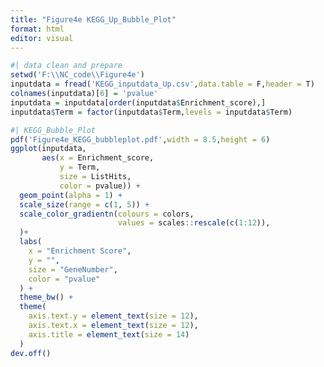 ```yaml
---
title: "Figure4e KEGG_Up_Bubble_Plot"
format: html
editor: visual
---
```


```r
#| data clean and prepare
setwd('F:\\NC_code\\Figure4e')
inputdata = fread('KEGG_inputdata_Up.csv',data.table = F,header = T)
colnames(inputdata)[6] = 'pvalue'
inputdata = inputdata[order(inputdata$Enrichment_score),]
inputdata$Term = factor(inputdata$Term,levels = inputdata$Term)
```

```r
#| KEGG_Bubble_Plot
pdf('Figure4e_KEGG_bubbleplot.pdf',width = 8.5,height = 6)
ggplot(inputdata, 
       aes(x = Enrichment_score, 
           y = Term, 
           size = ListHits, 
           color = pvalue)) +
  geom_point(alpha = 1) +  
  scale_size(range = c(1, 5)) +  
  scale_color_gradientn(colours = colors,
                        values = scales::rescale(c(1:12)),
  )+  
  labs(
    x = "Enrichment Score",  
    y = "",          
    size = "GeneNumber",    
    color = "pvalue"  
  ) +
  theme_bw() +  
  theme(
    axis.text.y = element_text(size = 12),  
    axis.text.x = element_text(size = 12),  
    axis.title = element_text(size = 14)    
  )
dev.off()
```
